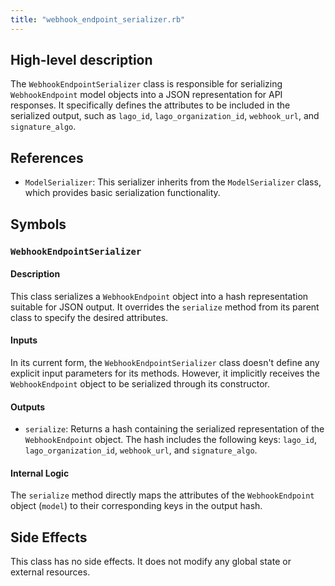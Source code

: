 ```yaml
---
title: "webhook_endpoint_serializer.rb"
---
```


## High-level description
The `WebhookEndpointSerializer` class is responsible for serializing `WebhookEndpoint` model objects into a JSON representation for API responses. It specifically defines the attributes to be included in the serialized output, such as `lago_id`, `lago_organization_id`, `webhook_url`, and `signature_algo`.

## References
- `ModelSerializer`: This serializer inherits from the `ModelSerializer` class, which provides basic serialization functionality.

## Symbols
### `WebhookEndpointSerializer`
#### Description
This class serializes a `WebhookEndpoint` object into a hash representation suitable for JSON output. It overrides the `serialize` method from its parent class to specify the desired attributes.

#### Inputs
In its current form, the `WebhookEndpointSerializer` class doesn't define any explicit input parameters for its methods. However, it implicitly receives the `WebhookEndpoint` object to be serialized through its constructor.

#### Outputs
- `serialize`: Returns a hash containing the serialized representation of the `WebhookEndpoint` object. The hash includes the following keys: `lago_id`, `lago_organization_id`, `webhook_url`, and `signature_algo`.

#### Internal Logic
The `serialize` method directly maps the attributes of the `WebhookEndpoint` object (`model`) to their corresponding keys in the output hash.

## Side Effects
This class has no side effects. It does not modify any global state or external resources.
